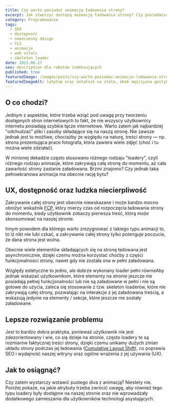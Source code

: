 ```yaml
---
title: Czy warto posiadać animację ładowania strony?
excerpt: Jak stworzyć dostęną animację ładowania strony? Czy posiadanie takiej animacji to dobry pomysł? To i więcej dowiesz się z tego artykułu.
category: Programowanie
tags:
  - SEO
  - dostępność
  - nowoczesny design
  - CLS
  - animacje
  - web vitals
  - skeleton loader
date: 2023.06.27
seo: description dla robotów indeksujących
published: true
featuredImage: /images/posts/czy-warto-posiadac-animacje-ladowania-strony/featured-image.jpg
featuredImageAlt: latptop oraz notatnik na stole, obok mężczyzna gestykuluje rękoma
---
```


## O co chodzi?

Jednym z aspektów, które trzeba wziąć pod uwagę przy tworzeniu dostępnych stron internetowych to fakt, że nie wszyscy użytkownicy internetu posiadają szybkie łącze internetowe. Warto zatem jak najbardziej "odchudzać" pliki i zasoby składające się na naszą stronę. Nie zawsze jednak jest to możliwe, chociażby ze względu na naturę, treści strony — np. strona prezentująca prace fotografa, która zawiera wiele zdjęć (choć i tu można wiele zdziałać).

W minionej dekadzie często stosowano różnego rodzaju "loadery", czyli różnego rodzaju animacje, które zakrywają całą stronę do momentu, aż cała zawartość strony zastanie załadowana. Brzmi znajomo? Czy jednak taka pełnoekranowa animacja ma obecnie rację bytu?

## UX, dostępność oraz ludzka niecierpliwość

Zakrywanie całej strony jest obecnie niewskazane i może bardzo mocno obniżyć wskaźnik [FCP](https://web.dev/fcp/), który mierzy czas od rozpoczęcia ładowania strony do momentu, kiedy użytkownik zobaczy pierwsza treść, którą może skonsumować na naszej stronie.

Innym powodem dla którego warto zrezygnować z takiego typu animacji to, to iż nikt nie lubi czkać, a zakrywanie całej strony tylko potenguje poczucie, że dana strona jest wolna.

Obecnie wiele elementów składających się na stronę ładowana jest asynchronicznie, dzięki czemu można korzystać choćby z części funkcjonalności strony, nawet gdy nie została ona w pełni załadowana.

Względy estetyczne to jedno, ale dobrze wykonany loader pełni równieAby jednak wskazać użytkownikom, które elementy na stronie jeszcze nie posiadają pełnej funkcjonalności lub nie są załadowane w pełni i nie są gotowe do użycia, zaleca się stosowanie z tzw. skeleton loaderów, które nie zakrywają całej strony, pozwalając na interakcje z jej załadowana treścią, a wskazują jedynie na elementy / sekcje, które jeszcze nie zostały załadowane.

## Lepsze rozwiązanie problemu

Jest to bardzo dobra praktyka, ponieważ użytkownik nie jest zdezorientowany i wie, co się dzieje na stronie, często loadery te są rozmiarów faktycznej treści strony, dzięki czemu unikamy dużych zmian układu strony podczas jej ładowania ([Cumulative Layout Shift](https://web.dev/cls/)), co poprawia SEO i wydajność naszej witryny oraz ogólne wrażenia z jej używania (UX).

## Jak to osiągnąć?

Czy zatem wystarczy wstawić pustego diva z animacją? Niestety nie. Poniżej pokaże, na jakie atrybuty trzeba zwrócić uwagę, aby również tego typu loadery były dostępne na naszej stronie oraz nie wprowadzały dodatkowego zamieszania dla użytkowników technologi asystujących.
